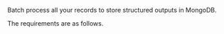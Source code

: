 Batch process all your records to store structured outputs in MongoDB.

The requirements are as follows.


<SharedMongoDB />
<SharedMongoDBCLIAPI />